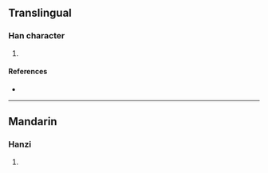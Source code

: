 {{character info/new}}
==Translingual==

===Han character===
{{Han char|rn=96|rad=玉|as=07|sn=11|four=12147|canj=MGBND|ids=⿰𤣩孚}}

# {{defn|Han|sort=玉07}}

====References====
* {{Han ref|kx=0733.060|dkj=21016|dj=1145.030|hdz=21117.170|uh=7408|ud=29704|bh=D679|bd=54905}}

----

==Mandarin==

===Hanzi===
{{cmn-hanzi|pin=[[fú]] ([[fu2]])|wg=fu<sup>2</sup>}}

# {{defn|lang=cmn|sort=玉07}}